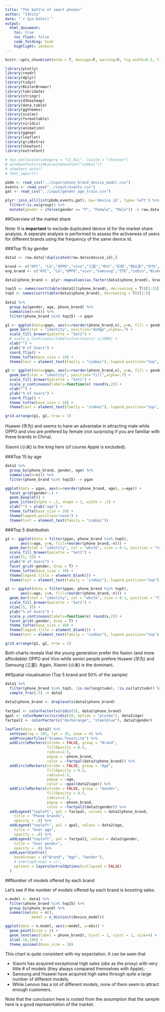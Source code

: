 ---
title: "The battle of smart phones"
author: "33Vito"
date: "`r Sys.Date()`"
output:
  html_document: 
    toc: true
    toc_float: false
    code_folding: hide
    highlight: zenburn
---

```{r setup, include=FALSE}
knitr::opts_chunk$set(echo = T, message=F, warning=F, fig.width=9.5, fig.height=4)

library(plotly)
library(readr)
library(dplyr)
library(tidyr)
library(RColorBrewer)
library(lubridate)
library(stringr)
library(d3heatmap)
library(data.table)
library(ggthemes)
library(scales)
library(formattable)
library(viridis)
library(animation)
library(ggmap)
library(leaflet)
library(gridExtra)
library(showtext)
library(extrafont)

# Sys.setlocale(category = "LC_ALL", locale = "chinese")
# windowsFonts(simkai=windowsFont("simkai"))
# showtext.auto()
# font_import()

pbdm <- read_csv("../input/phone_brand_device_model.csv")
events <- read_csv("../input/events.csv")
gat <- read_csv("../input/gender_age_train.csv")

plyr::join_all(list(pbdm,events,gat), by='device_id', type='left') %>%
  filter(!is.na(group)) %>%
  mutate(gender = ifelse(gender == "F", "Female", "Male")) -> raw.data
```

##Overview of the market share

Note: It is __important__ to exclude duplicated device id for the market share analysis. A seperate analysis is performed to assess the activeness of users for different brands using the frequency of the same device id. 

###Top 15 by gender

```{r}
data1 <- raw.data[!duplicated(raw.data$device_id),]

brand <- c("HTC", "LG","OPPO","vivo","三星","中兴","乐视","努比亚","华为","小米","索尼","联想","酷派","金立","魅族")
eng.brand <- c("HTC", "LG","OPPO","vivo","Samsung","ZTE","LeEco","Niube","Huawei","Xiaomi","Sony","Lenovo","Kupo","Gionne","Meizu")

data1$phone_brand <- plyr::mapvalues(as.factor(data1$phone_brand), brand, eng.brand)

top15 <- names(sort(table(data1[]$phone_brand), decreasing = T))[1:15]
top5 <- names(sort(table(data1$phone_brand), decreasing = T))[1:5]
  
data1 %>% 
  group_by(gender, age, phone_brand) %>%
  summarise(n=n()) %>%
  filter(phone_brand %in% top15) -> gapn

g1 <- ggplot(data=gapn, aes(x=reorder(phone_brand,n), y=n, fill = gender)) + 
  geom_bar(stat = "identity", position="dodge",alpha=.7) + 
  scale_fill_brewer(palette = "Set1") + 
  # scale_y_continuous(labels=function(x) x/1000) + 
  xlab("") + 
  ylab("# of Users") + 
  coord_flip() + 
  theme_tufte(base_size = 10) + 
  theme(text = element_text(family = "simkai"), legend.position="top", legend.title=element_blank())

g2 <- ggplot(data=gapn, aes(x=reorder(phone_brand,n), y=n, fill = gender)) + 
  geom_bar(stat = "identity", position="fill",alpha=.7) + 
  scale_fill_brewer(palette = "Set1") + 
  scale_y_continuous(labels=function(x) round(x,2)) + 
  xlab("") + 
  ylab("% of Users") + 
  coord_flip() + 
  theme_tufte(base_size = 10) + 
  theme(text = element_text(family = "simkai"), legend.position="top", legend.title=element_blank())

grid.arrange(g1, g2, nrow = 1)
```

Huawei (华为) and seems to have an advantabe in attracting male while OPPO and vivo are prefered by female (not surprising if you are familiar with these brands in China). 

Xiaomi (小米) is the king here (of course Apple is excluded). 

###Top 15 by age

```{r, fig.height=5.5}
data1 %>% 
  group_by(phone_brand, gender, age) %>%
  summarise(n=n()) %>%
  filter(phone_brand %in% top15) -> pgan

ggplot(data = pgan, aes(x=reorder(phone_brand, age), y=age)) + 
  facet_grid(gender~.) + 
  geom_boxplot() + 
  geom_jitter(alpha = .2, shape = 1, width = .5) + 
  xlab("") + ylab("age") + 
  theme_tufte(base_size = 10) +
  theme(legend.position="none") + 
  theme(text = element_text(family = "simkai"))
```

###Top 5 distribution

```{r, fig.height=3.5}
g1 <- ggplot(data = filter(pgan, phone_brand %in% top5), 
       aes(x=age, y=n, fill=reorder(phone_brand,-n))) + 
  geom_bar(stat = "identity", col = "white", size = 0.1, position = "stack", alpha=.7) + 
  scale_fill_brewer(palette = "Set1") + 
  xlim(15, 55) + 
  ylab("# of Users") + 
  facet_grid(~gender, drop = T) +
  theme_tufte(base_size = 10) +
  theme(legend.title = element_blank()) + 
  theme(text = element_text(family = "simkai"), legend.position="top")

g2 <- ggplot(data = filter(pgan, phone_brand %in% top5), 
       aes(x=age, y=n, fill=reorder(phone_brand,-n))) + 
  geom_bar(stat = "identity", col = "white", size = 0.1, position = "fill", alpha=.7) + 
  scale_fill_brewer(palette = "Set1") + 
  xlim(15, 55) + 
  ylab("% of Users") + 
  scale_y_continuous(labels=function(x) round(x,2)) + 
  facet_grid(~gender, drop = T) +
  theme_tufte(base_size = 10) +
  theme(legend.title = element_blank()) + 
  theme(text = element_text(family = "simkai"), legend.position="top")

grid.arrange(g1, g2, nrow = 1)
```

Both charts reveals that the young generation prefer the fasion (and more affordable) OPPO and Vivo while senior people prefere Huawei (华为) and Samsung (三星). Again, Xiaomi (小米) is the dominant.  

##Spatial visualisation (Top 5 brand and 50% of the sample)

```{r, fig.height=6.5}
data1 %>% 
  filter(phone_brand %in% top5, !is.na(longitude), !is.na(latitude)) %>%
  sample_frac(.5) -> data2
  
data2$phone_brand <- droplevels(data2$phone_brand)
  
factpal <- colorFactor(viridis(5), data2$phone_brand)
qpal <- colorNumeric(viridis(10, option = "plasma"), data2$age)
factpal2 <- colorFactor(c("darkorange", "steelblue"), data2$gender)

leaflet(data = data2) %>% 
  setView(lng = 103, lat = 35, zoom = 4) %>%
  addProviderTiles("Stamen.TonerLite") %>% 
  addCircleMarkers(stroke = FALSE, group = "Brand", 
                   fillOpacity = 0.5, 
                   radius=2.5, 
                   popup = ~phone_brand, 
                   color = ~factpal(data2$phone_brand)) %>%
  addCircleMarkers(stroke = FALSE, group = "Age", 
                   fillOpacity = 0.5, 
                   radius=2.5, 
                   popup = ~age, 
                   color = ~qpal(data2$age)) %>%
  addCircleMarkers(stroke = FALSE, group = "Gender", 
                   fillOpacity = 0.5, 
                   radius=2.5, 
                   popup = ~phone_brand, 
                   color = ~factpal2(data2$gender)) %>%
  addLegend("topleft", pal = factpal, values = data2$phone_brand, 
    title = "Phone brands", 
    opacity = .8) %>% 
  addLegend("topleft", pal = qpal, values = data2$age, 
    title = "User age", 
    opacity = .8) %>% 
  addLegend("topleft", pal = factpal2, values = data2$gender, 
    title = "User gender", 
    opacity = .8) %>% 
  addLayersControl(
    baseGroups = c("Brand", "Age", "Gender"),
    # overlayGroups = c(),
    options = layersControlOptions(collapsed = FALSE)
  )

```

##Number of models offered by each brand

Let's see if the number of models offered by each brand is boosting sales. 

```{r, fig.height=6, fig.width =8}
n.model <- data1 %>% 
  filter(phone_brand %in% top15) %>%
  group_by(phone_brand) %>%
  summarise(obs = n(), 
            model = n_distinct(device_model))

ggplot(data = n.model, aes(x=model, y=obs)) + 
  geom_point(size = 2) + 
  geom_text(aes(label = phone_brand), hjust = 1, vjust = 1, size=4) + 
  xlim(-10,180) + 
  theme_minimal(base_size = 10)
```

This chart is quite consistent with my expectation. It can be seen that 

* Xiaomi has acquired exceptional high sales (obs as the proxy) with very little # of models (they always compared themselves with Apple);
* Samsung and Huawei have acquired high sales through quite a large number of different models;
* While Lenovo has a lot of different models, none of them seem to attract enough customers. 

Note that the conclusion here is rooted from the assumption that the sample here is a good representation of the market. 

<br>
<br>
<br>










